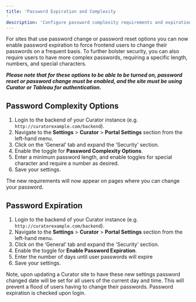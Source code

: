 ```yaml
---
title: 'Password Expiration and Complexity'
description: 'Configure password complexity requirements and expiration policies to enhance user account security.'
---
```


For sites that use password change or password reset options you can now enable password expiration to force
frontend users to change their passwords on a frequent basis. To further bolster security, you can also
require users to have more complex passwords, requiring a specific length, numbers, and special characters.

***Please note that for these options to be able to be turned on, password reset or password change must be
enabled, and the site must be using Curator or Tableau for authentication.***

## Password Complexity Options

1. Login to the backend of your Curator instance (e.g. `http://curatorexample.com/backend`).
2. Navigate to the **Settings** > **Curator** > **Portal Settings** section from the left-hand menu.
3. Click on the ‘General’ tab and expand the 'Security’ section.
4. Enable the toggle for **Password Complexity Options**.
5. Enter a minimum password length, and enable toggles for special character and require a number as desired.
6. Save your settings.

The new requirements will now appear on pages where you can change your password.

## Password Expiration

1. Login to the backend of your Curator instance (e.g. `http://curatorexample.com/backend`).
2. Navigate to the **Settings** > **Curator** > **Portal Settings** section from the left-hand menu.
3. Click on the ‘General’ tab and expand the 'Security’ section.
4. Enable the toggle for **Enable Password Expiration**.
5. Enter the number of days until user passwords will expire
6. Save your settings.

Note, upon updating a Curator site to have these new settings password changed date will be set for all users
of the current day and time. This will prevent a flood of users having to change their passwords. Password
expiration is checked upon login.
